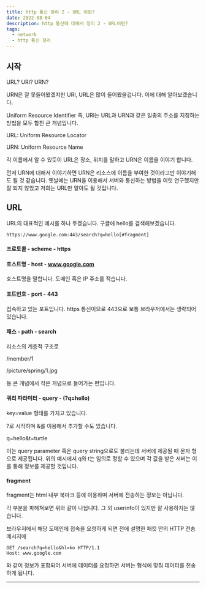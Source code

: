 ```yaml
---
title: http 통신 정리 2 - URL 이란? 
date: 2022-08-04
description: http 통신에 대해서 정리 2 - URL이란?
tags:
  - network
  - http 통신 정리
---
```


## 시작

URL? URI? URN?

URN은 잘 못들어봤겠지만 URI, URL은 많이 들어봤을겁니다. 이에 대해 알아보겠습니다.

Uniform Resource Identifier 즉, URI는 URL과 URN과 같은 일종의 주소를 지칭하는 방법을 모두 합친 큰 개념입니다.

URL: Uniform Resource Locator

URN: Uniform Resource Name

각 이름에서 알 수 있듯이 URL은 장소, 위치를 말하고 URN은 이름을 이야기 합니다.

먼저 URN에 대해서 이야기하면 URN은 리소스에 이름을 부여한 것이라고만 이야기해도 될 것 같습니다. 옛날에는 URN을 이용해서 서버와 통신하는 방법을 여럿 연구했지만 잘 되지 않았고 저희는 URL만 알아도 될 것입니다.

## URL

URL의 대표적인 예시를 하나 두겠습니다. 구글에 hello를 검색해보겠습니다.

```
https://www.google.com:443/search?q=hello[#fragment]
```

#### 프로토콜 - scheme - https

#### 호스트명 - host - www.google.com

호스트명을 말합니다. 도메인 혹은 IP 주소를 적습니다.

#### 포트번호 - port - 443

접속하고 있는 포트입니다. https 통신이므로 443으로 보통 브라우저에서는 생략되어 있습니다.

#### 패스 - path - search

리소스의 계층적 구조로

/member/1

/picture/spring/1.jpg

등 큰 개념에서 작은 개념으로 들어가는 편입니다.

#### 쿼리 파라미터 - query - (?q=hello)

key=value 형태를 가지고 있습니다.

?로 시작하며 &를 이용해서 추가할 수도 있습니다.

q=hello&t=turtle

이는 query parameter 혹은 query string으로도 불리는데 서버에 제공될 때 문자 형으로 제공됩니다.
위의 예시에서 q와 t는 임의로 정할 수 있으며 각 값을 받은 서버는 이를 통해 정보를 제공할 것입니다.

#### fragment

fragment는 html 내부 북마크 등에 이용하며 서버에 전송하는 정보는 아닙니다.

각 부분을 파해쳐보면 위와 같이 나뉩니다. 그 외 userinfo이 있지만 잘 사용하지는 않습니다.

브라우저에서 해당 도메인에 접속을 요청하게 되면 전에 설명한 패킷 안의 HTTP 전송 메시지에 

```
GET /search?q=hello&hl=ko HTTP/1.1
Host: www.google.com
```

와 같이 정보가 포함되어 서버에 데이터를 요청하면 서버는 형식에 맞춰 데이터를 전송하게 됩니다.

---
